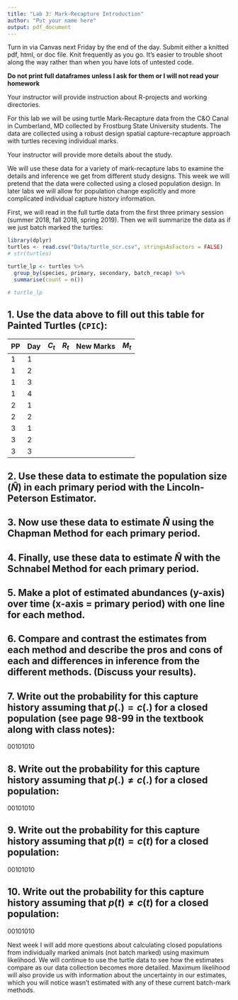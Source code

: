 ```yaml
---
title: "Lab 3: Mark-Recapture Introduction"
author: "Put your name here"
output: pdf_document
---
```


Turn in via Canvas next Friday by the end of the day. Submit either a knitted pdf, html, or doc file. Knit frequently as you go. It's easier to trouble shoot along the way rather than when you have lots of untested code.

**Do not print full dataframes unless I ask for them or I will not read your homework**

Your instructor will provide instruction about R-projects and working directories.


For this lab we will be using turtle Mark-Recapture data from the C&O Canal in Cumberland, MD collected by Frostburg State University students. The data are collected using a robust design spatial capture-recapture approach with turtles receving individual marks. 

Your instructor will provide more details about the study.

We will use these data for a variety of mark-recapture labs to examine the details and inference we get from different study designs. This week we will pretend that the data were collected using a closed population design. In later labs we will allow for population change explicitly and more complicated individual capture history information.

First, we will read in the full turtle data from the first three primary session (summer 2018, fall 2018, spring 2019). Then we will summarize the data as if we just batch marked the turtles:

```r
library(dplyr)
turtles <- read.csv("Data/turtle_scr.csv", stringsAsFactors = FALSE)
# str(turtles)

turtle_lp <- turtles %>%
  group_by(species, primary, secondary, batch_recap) %>%
  summarise(count = n())

# turtle_lp
```

## 1. Use the data above to fill out this table for Painted Turtles (`CPIC`):

| PP  | Day  | $C_t$  | $R_t$  | New Marks  | $M_t$  |
|---|---|---|---|---|---|
| 1  | 1  |   |   |   |   |
| 1  | 2 |   |   |   |   |
| 1  | 3 |   |   |   |   |
| 1  | 4 |   |   |   |   |
| 2  | 1 |   |   |   |   |
| 2  | 2 |   |   |   |   |
| 3  | 1 |   |   |   |   |
| 3  | 2 |   |   |   |   |
| 3  | 3 |   |   |   |   |

## 2. Use these data to estimate the population size ($\hat N$) in each primary period with the Lincoln-Peterson Estimator.

## 3. Now use these data to estimate $\hat N$ using the Chapman Method for each primary period.

## 4. Finally, use these data to estimate $\hat N$ with the Schnabel Method for each primary period.

## 5. Make a plot of estimated abundances (y-axis) over time (x-axis = primary period) with one line for each method.

## 6. Compare and contrast the estimates from each method and describe the pros and cons of each and differences in inference from the different methods. (Discuss your results).

## 7. Write out the probability for this capture history assuming that $p(.) = c(.)$ for a closed population (see page 98-99 in the textbook along with class notes):

00101010

## 8. Write out the probability for this capture history assuming that $p(.) \neq c(.)$ for a closed population:

00101010

## 9. Write out the probability for this capture history assuming that $p(t) = c(t)$ for a closed population:

00101010

## 10. Write out the probability for this capture history assuming that $p(t) \neq c(t)$ for a closed population:

00101010


Next week I will add more questions about calculating closed populations from individually marked animals (not batch marked) using maximum likelihood. We will continue to use the turtle data to see how the estimates compare as our data collection becomes more detailed. Maximum likelihood will also provide us with information about the uncertainty in our estimates, which you will notice wasn't estimated with any of these current batch-mark methods.





